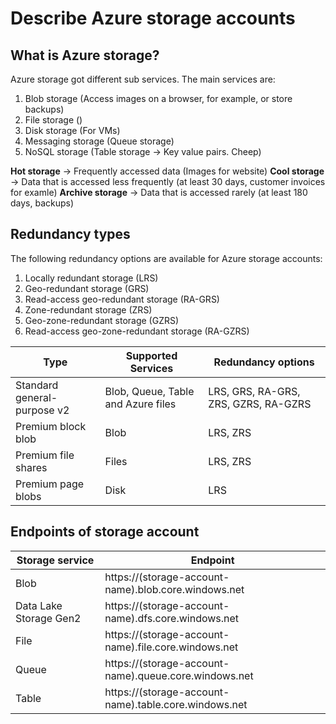 # Describe Azure storage accounts

## What is Azure storage?

Azure storage got different sub services. The main services are:

1. Blob storage (Access images on a browser, for example, or store backups)
2. File storage ()
3. Disk storage (For VMs)
4. Messaging storage (Queue storage)
5. NoSQL storage (Table storage -> Key value pairs. Cheep)

<strong>Hot storage</strong> -> Frequently accessed data (Images for website)
<strong>Cool storage</strong> -> Data that is accessed less frequently (at least 30 days, customer invoices for examle)
<strong>Archive storage</strong> -> Data that is accessed rarely (at least 180 days, backups)

## Redundancy types

The following redundancy options are available for Azure storage accounts:

1. Locally redundant storage (LRS)
2. Geo-redundant storage (GRS)
3. Read-access geo-redundant storage (RA-GRS)
4. Zone-redundant storage (ZRS)
5. Geo-zone-redundant storage (GZRS)
6. Read-access geo-zone-redundant storage (RA-GZRS)

| Type                        | Supported Services                 | Redundancy options                   |
| --------------------------- | ---------------------------------- | ------------------------------------ |
| Standard general-purpose v2 | Blob, Queue, Table and Azure files | LRS, GRS, RA-GRS, ZRS, GZRS, RA-GZRS |
| Premium block blob          | Blob                               | LRS, ZRS                             |
| Premium file shares         | Files                              | LRS, ZRS                             |
| Premium page blobs          | Disk                               | LRS                                  |

## Endpoints of storage account

| Storage service        | Endpoint                                              |
| ---------------------- | ----------------------------------------------------- |
| Blob                   | https://(storage-account-name).blob.core.windows.net  |
| Data Lake Storage Gen2 | https://(storage-account-name).dfs.core.windows.net   |
| File                   | https://(storage-account-name).file.core.windows.net  |
| Queue                  | https://(storage-account-name).queue.core.windows.net |
| Table                  | https://(storage-account-name).table.core.windows.net |
